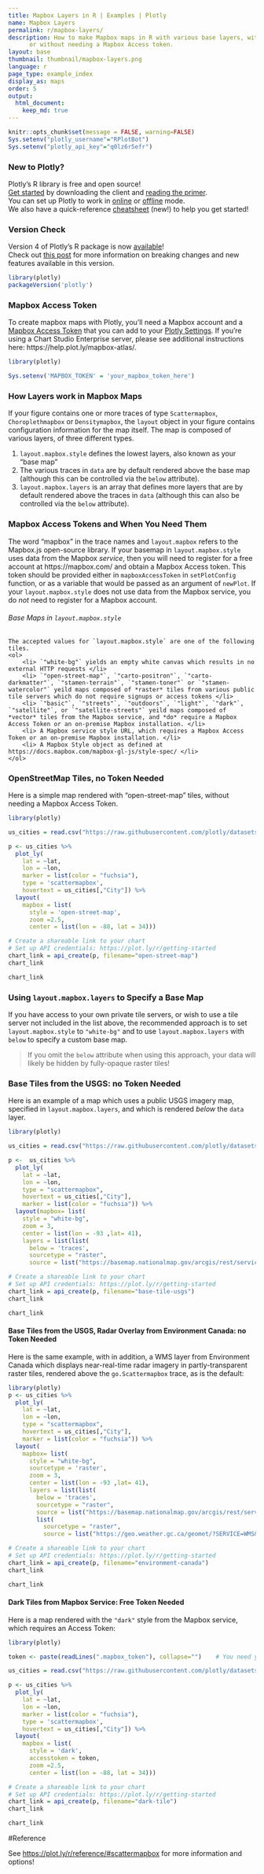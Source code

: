 ```yaml
---
title: Mapbox Layers in R | Examples | Plotly
name: Mapbox Layers
permalink: r/mapbox-layers/
description: How to make Mapbox maps in R with various base layers, with
      or without needing a Mapbox Access token.
layout: base
thumbnail: thumbnail/mapbox-layers.png
language: r
page_type: example_index
display_as: maps
order: 5
output:
  html_document:
    keep_md: true
---
```


```r
knitr::opts_chunk$set(message = FALSE, warning=FALSE)
Sys.setenv("plotly_username"="RPlotBot")
Sys.setenv("plotly_api_key"="q0lz6r5efr")
```
### New to Plotly?

Plotly's R library is free and open source!<br>
[Get started](https://plot.ly/r/getting-started/) by downloading the client and [reading the primer](https://plot.ly/r/getting-started/).<br>
You can set up Plotly to work in [online](https://plot.ly/r/getting-started/#hosting-graphs-in-your-online-plotly-account) or [offline](https://plot.ly/r/offline/) mode.<br>
We also have a quick-reference [cheatsheet](https://images.plot.ly/plotly-documentation/images/r_cheat_sheet.pdf) (new!) to help you get started!

### Version Check

Version 4 of Plotly's R package is now [available](https://plot.ly/r/getting-started/#installation)!<br>
Check out [this post](http://moderndata.plot.ly/upgrading-to-plotly-4-0-and-above/) for more information on breaking changes and new features available in this version.
```r
library(plotly)
packageVersion('plotly')
```

### Mapbox Access Token

To create mapbox maps with Plotly, you'll need a Mapbox account and a [Mapbox Access Token](https://www.mapbox.com/studio/) that you can add to your [Plotly Settings](https://plot.ly/settings/mapbox). If you're using a Chart Studio Enterprise server, please see additional instructions here: https://help.plot.ly/mapbox-atlas/.

```r
library(plotly)

Sys.setenv('MAPBOX_TOKEN' = 'your_mapbox_token_here')
```

### How Layers work in Mapbox Maps

  If your figure contains one or more traces of type `Scattermapbox`, `Choroplethmapbox` or `Densitymapbox`, the `layout` object in your figure contains configuration information for the map itself. The map is composed of various layers, of three different types.
    <ol>
        <li> `layout.mapbox.style` defines the lowest layers, also known as your "base map"</li>
        <li> The various traces in `data` are by default rendered above the base map (although this can be controlled via the `below` attribute).</li>
        <li> `layout.mapbox.layers` is an array that defines more layers that are by default rendered above the traces in `data` (although this can also be controlled via the `below` attribute).</li>
    </ol>


### Mapbox Access Tokens and When You Need Them

  The word "mapbox" in the trace names and `layout.mapbox` refers to the Mapbox.js open-source library. If your basemap in `layout.mapbox.style` uses data from the Mapbox *service*, then you will need to register for a free account at https://mapbox.com/ and obtain a Mapbox Access token. This token should be provided either in `mapboxAccessToken`  in `setPlotConfig` function, or as a variable that would be passed as an argument of `newPlot`.
    If your `layout.mapbox.style` does not use data from the Mapbox service, you do *not* need to register for a Mapbox account.
    <h6>Base Maps in `layout.mapbox.style`</h6>
    The accepted values for `layout.mapbox.style` are one of the following tiles.
    <ol>
        <li> `"white-bg"` yields an empty white canvas which results in no external HTTP requests </li>
        <li> `"open-street-map"`, `"carto-positron"`, `"carto-darkmatter"`, `"stamen-terrain"`, `"stamen-toner"` or `"stamen-watercolor"` yeild maps composed of *raster* tiles from various public tile servers which do not require signups or access tokens </li>
        <li> `"basic"`, `"streets"`, `"outdoors"`, `"light"`, `"dark"`, `"satellite"`, or `"satellite-streets"` yeild maps composed of *vector* tiles from the Mapbox service, and *do* require a Mapbox Access Token or an on-premise Mapbox installation. </li>
        <li> A Mapbox service style URL, which requires a Mapbox Access Token or an on-premise Mapbox installation. </li>
        <li> A Mapbox Style object as defined at https://docs.mapbox.com/mapbox-gl-js/style-spec/ </li>
    </ol>

### OpenStreetMap Tiles, no Token Needed

   Here is a simple map rendered with "open-street-map" tiles, without needing a Mapbox Access Token.

```r
library(plotly)

us_cities = read.csv("https://raw.githubusercontent.com/plotly/datasets/master/us-cities-top-1k.csv")

p <- us_cities %>%
  plot_ly(
    lat = ~lat,
    lon = ~lon,
    marker = list(color = "fuchsia"),
    type = 'scattermapbox',
    hovertext = us_cities[,"City"]) %>%
  layout(
    mapbox = list(
      style = 'open-street-map',
      zoom =2.5,
      center = list(lon = -88, lat = 34)))

# Create a shareable link to your chart
# Set up API credentials: https://plot.ly/r/getting-started
chart_link = api_create(p, filename="open-street-map")
chart_link
```

```r
chart_link
```

### Using `layout.mapbox.layers` to Specify a Base Map

If you have access to your own private tile servers, or wish to use a tile server not included in the list above, the recommended approach is to set `layout.mapbox.style` to `"white-bg"` and to use `layout.mapbox.layers` with `below` to specify a custom base map.

> If you omit the `below` attribute when using this approach, your data will likely be hidden by fully-opaque raster tiles!

### Base Tiles from the USGS: no Token Needed

Here is an example of a map which uses a public USGS imagery map, specified in `layout.mapbox.layers`, and which is rendered *below* the `data` layer.

```r
library(plotly)

us_cities = read.csv("https://raw.githubusercontent.com/plotly/datasets/master/us-cities-top-1k.csv")

p <-  us_cities %>%
  plot_ly(
    lat = ~lat,
    lon = ~lon,
    type = "scattermapbox",
    hovertext = us_cities[,"City"],
    marker = list(color = "fuchsia")) %>%
  layout(mapbox= list(
    style = "white-bg",
    zoom = 3,
    center = list(lon = -93 ,lat= 41),
    layers = list(list(
      below = 'traces',
      sourcetype = "raster",
      source = list("https://basemap.nationalmap.gov/arcgis/rest/services/USGSImageryOnly/MapServer/tile/{z}/{y}/{x}")))))

# Create a shareable link to your chart
# Set up API credentials: https://plot.ly/r/getting-started
chart_link = api_create(p, filename="base-tile-usgs")
chart_link
```

```r
chart_link
```

#### Base Tiles from the USGS, Radar Overlay from Environment Canada: no Token Needed

Here is the same example, with in addition, a WMS layer from Environment Canada which displays near-real-time radar imagery in partly-transparent raster tiles, rendered above the `go.Scattermapbox` trace, as is the default:

```r
library(plotly)
p <- us_cities %>%
  plot_ly(
    lat = ~lat,
    lon = ~lon,
    type = "scattermapbox",
    hovertext = us_cities[,"City"],
    marker = list(color = "fuchsia")) %>%
  layout(
    mapbox= list(
      style = "white-bg",
      sourcetype = 'raster',
      zoom = 3,
      center = list(lon = -93 ,lat= 41),
      layers = list(list(
        below = 'traces',
        sourcetype = "raster",
        source = list("https://basemap.nationalmap.gov/arcgis/rest/services/USGSImageryOnly/MapServer/tile/{z}/{y}/{x}")),
        list(
          sourcetype = "raster",
          source = list("https://geo.weather.gc.ca/geomet/?SERVICE=WMS&VERSION=1.3.0&REQUEST=GetMap&BBOX={bbox-epsg-3857}&CRS=EPSG:3857&WIDTH=1000&HEIGHT=1000&LAYERS=RADAR_1KM_RDBR&TILED=true&FORMAT=image/png")))))

# Create a shareable link to your chart
# Set up API credentials: https://plot.ly/r/getting-started
chart_link = api_create(p, filename="environment-canada")
chart_link
```

```r
chart_link
```
#### Dark Tiles from Mapbox Service: Free Token Needed

Here is a map rendered with the `"dark"` style from the Mapbox service, which requires an Access Token:

```r
library(plotly)

token <- paste(readLines(".mapbox_token"), collapse="")    # You need your own token

us_cities = read.csv("https://raw.githubusercontent.com/plotly/datasets/master/us-cities-top-1k.csv")

p <- us_cities %>%
  plot_ly(
    lat = ~lat,
    lon = ~lon,
    marker = list(color = "fuchsia"),
    type = 'scattermapbox',
    hovertext = us_cities[,"City"]) %>%
  layout(
    mapbox = list(
      style = 'dark',
      accesstoken = token,
      zoom =2.5,
      center = list(lon = -88, lat = 34)))

# Create a shareable link to your chart
# Set up API credentials: https://plot.ly/r/getting-started
chart_link = api_create(p, filename="dark-tile")
chart_link
```

```r
chart_link
```

#Reference

See [https://plot.ly/r/reference/#scattermapbox](https://plot.ly/r/reference/#scattermapbox) for more information and options!
